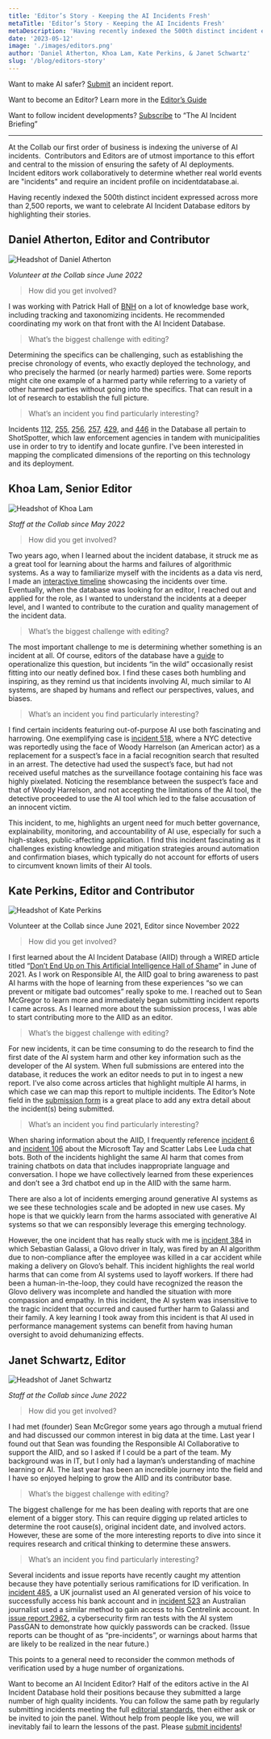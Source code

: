 ```yaml
---
title: 'Editor’s Story - Keeping the AI Incidents Fresh'
metaTitle: 'Editor’s Story - Keeping the AI Incidents Fresh'
metaDescription: 'Having recently indexed the 500th distinct incident expressed across more than 2,500 reports, we want to celebrate AI Incident Database editors by highlighting their stories.'
date: '2023-05-12'
image: './images/editors.png'
author: 'Daniel Atherton, Khoa Lam, Kate Perkins, & Janet Schwartz'
slug: '/blog/editors-story'
---
```


Want to make AI safer? [Submit](/apps/submit/) an incident report.

Want to become an Editor? Learn more in the [Editor’s Guide](/editors-guide/)

Want to follow incident developments? [Subscribe](/signup) to “The AI Incident Briefing”

---

At the Collab our first order of business is indexing the universe of AI incidents.  Contributors and Editors are of utmost importance to this effort and central to the mission of ensuring the safety of AI deployments. Incident editors work collaboratively to determine whether real world events are "incidents" and require an incident profile on incidentdatabase.ai.

Having recently indexed the 500th distinct incident expressed across more than 2,500 reports, we want to celebrate AI Incident Database editors by highlighting their stories.

## Daniel Atherton, Editor and Contributor

<Float>

![Headshot of Daniel Atherton](./images/image1.png)

</Float>

*Volunteer at the Collab since June 2022*

> How did you get involved?

I was working with Patrick Hall of [BNH](https://www.bnh.ai/) on a lot of knowledge base work, including tracking and taxonomizing incidents. He recommended coordinating my work on that front with the AI Incident Database.

> What’s the biggest challenge with editing?

Determining the specifics can be challenging, such as establishing the precise chronology of events, who exactly deployed the technology, and who precisely the harmed (or nearly harmed) parties were. Some reports might cite one example of a harmed party while referring to a variety of other harmed parties without going into the specifics. That can result in a lot of research to establish the full picture.

> What’s an incident you find particularly interesting?

Incidents [112](/cite/112), [255](/cite/255), [256](/cite/256), [257](/cite/257), [429](/cite/429), and [446](/cite/446) in the Database all pertain to ShotSpotter, which law enforcement agencies in tandem with municipalities use in order to try to identify and locate gunfire. I've been interested in mapping the complicated dimensions of the reporting on this technology and its deployment.

## Khoa Lam, Senior Editor

<Float>

![Headshot of Khoa Lam](./images/image3.png)

</Float>

*Staff at the Collab since May 2022*

> How did you get involved?

Two years ago, when I learned about the incident database, it struck me as a great tool for learning about the harms and failures of algorithmic systems. As a way to familiarize myself with the incidents as a data vis nerd, I made an [interactive timeline](https://observablehq.com/@df23e92fd6fce069/zoomable-timeline-of-the-ai-incident-database) showcasing the incidents over time. Eventually, when the database was looking for an editor, I reached out and applied for the role, as I wanted to understand the incidents at a deeper level, and I wanted to contribute to the curation and quality management of the incident data.

> What’s the biggest challenge with editing?

The most important challenge to me is determining whether something is an incident at all. Of course, editors of the database have a [guide](/editors-guide/) to operationalize this question, but incidents “in the wild” occasionally resist fitting into our neatly defined box. I find these cases both humbling and inspiring, as they remind us that incidents involving AI, much similar to AI systems, are shaped by humans and reflect our perspectives, values, and biases.

> What’s an incident you find particularly interesting?

I find certain incidents featuring out-of-purpose AI use both fascinating and harrowing. One exemplifying case is [incident 518](/cite/518), where a NYC detective was reportedly using the face of Woody Harrelson (an American actor) as a replacement for a suspect’s face in a facial recognition search that resulted in an arrest. The detective had used the suspect’s face, but had not received useful matches as the surveillance footage containing his face was highly pixelated. Noticing the resemblance between the suspect’s face and that of Woody Harrelson, and not accepting the limitations of the AI tool, the detective proceeded to use the AI tool which led to the false accusation of an innocent victim.

This incident, to me, highlights an urgent need for much better governance, explainability, monitoring, and accountability of AI use, especially for such a high-stakes, public-affecting application. I find this incident fascinating as it challenges existing knowledge and mitigation strategies around automation and confirmation biases, which typically do not account for efforts of users to circumvent known limits of their AI tools.

## Kate Perkins, Editor and Contributor

<Float>

![Headshot of Kate Perkins](./images/image2.jpg)

</Float>

Volunteer at the Collab since June 2021, Editor since November 2022

> How did you get involved?

I first learned about the AI Incident Database (AIID) through a WIRED article titled “[Don’t End Up on This Artificial Intelligence Hall of Shame](https://www.wired.com/story/artificial-intelligence-hall-shame/)” in June of 2021. As I work on Responsible AI, the AIID goal to bring awareness to past AI harms with the hope of learning from these experiences “so we can prevent or mitigate bad outcomes” really spoke to me. I reached out to Sean McGregor to learn more and immediately began submitting incident reports I came across. As I learned more about the submission process, I was able to start contributing more to the AIID as an editor. 

> What’s the biggest challenge with editing?

For new incidents, it can be time consuming to do the research to find the first date of the AI system harm and other key information such as the developer of the AI system. When full submissions are entered into the database, it reduces the work an editor needs to put in to ingest a new report. I’ve also come across articles that highlight multiple AI harms, in which case we can map this report to multiple incidents. The Editor’s Note field in the [submission form](/apps/submit/) is a great place to add any extra detail about the incident(s) being submitted.

> What’s an incident you find particularly interesting?

When sharing information about the AIID, I frequently reference [incident 6](/cite/6) and [incident 106](/cite/106) about the Microsoft Tay and Scatter Labs Lee Luda chat bots. Both of the incidents highlight the same AI harm that comes from training chatbots on data that includes inappropriate language and conversation. I hope we have collectively learned from these experiences and don’t see a 3rd chatbot end up in the AIID with the same harm.

There are also a lot of incidents emerging around generative AI systems as we see these technologies scale and be adopted in new use cases. My hope is that we quickly learn from the harms associated with generative AI systems so that we can responsibly leverage this emerging technology.

However, the one incident that has really stuck with me is [incident 384](/cite/384) in which Sebastian Galassi, a Glovo driver in Italy, was fired by an AI algorithm due to non-compliance after the employee was killed in a car accident while making a delivery on Glovo’s behalf. This incident highlights the real world harms that can come from AI systems used to layoff workers. If there had been a human-in-the-loop, they could have recognized the reason the Glovo delivery was incomplete and handled the situation with more compassion and empathy. In this incident, the AI system was insensitive to the tragic incident that occurred and caused further harm to Galassi and their family. A key learning I took away from this incident is that AI used in performance management systems can benefit from having human oversight to avoid dehumanizing effects.

## Janet Schwartz, Editor

<Float>

![Headshot of Janet Schwartz](./images/image4.png)

</Float>

*Staff at the Collab since June 2022*


> How did you get involved?

I had met (founder) Sean McGregor some years ago through a mutual friend and had discussed our common interest in big data at the time. Last year I found out that Sean was founding the Responsible AI Collaborative to support the AIID, and so I asked if I could be a part of the team. My background was in IT, but I only had a layman’s understanding of machine learning or AI. The last year has been an incredible journey into the field and I have so enjoyed helping to grow the AIID and its contributor base.

> What’s the biggest challenge with editing?

The biggest challenge for me has been dealing with reports that are one element of a bigger story. This can require digging up related articles to determine the root cause(s), original incident date, and involved actors. However, these are some of the more interesting reports to dive into since it requires research and critical thinking to determine these answers.

> What’s an incident you find particularly interesting?

Several incidents and issue reports have recently caught my attention because they have potentially serious ramifications for ID verification. In [incident 485](/cite/485/), a UK journalist used an AI generated version of his voice to successfully access his bank account and in [incident 523](/cite/523) an Australian journalist used a similar method to gain access to his Centrelink account. In [issue report 2962](/reports/2962/), a cybersecurity firm ran tests with the AI system PassGAN to demonstrate how quickly passwords can be cracked. (Issue reports can be thought of as “pre-incidents”, or warnings about harms that are likely to be realized in the near future.)

This points to a general need to reconsider the common methods of verification used by a huge number of organizations.

Want to become an AI Incident Editor? Half of the editors active in the AI Incident Database hold their positions because they submitted a large number of high quality incidents. You can follow the same path by regularly submitting incidents meeting the full [editorial standards](/editors-guide/), then either ask or be invited to join the panel. Without help from people like you, we will inevitably fail to learn the lessons of the past. Please [submit incidents](/apps/submit/)!

